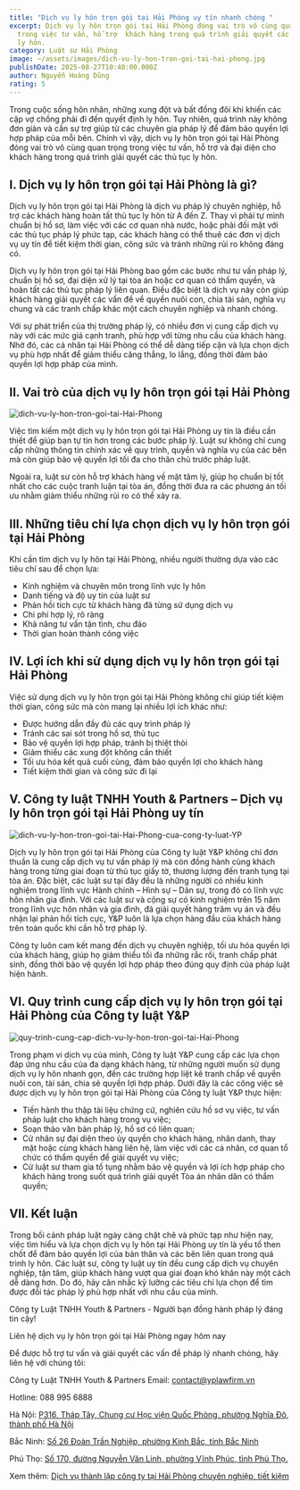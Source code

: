 ```yaml
---
title: "Dịch vụ ly hôn trọn gói tại Hải Phòng uy tín nhanh chóng "
excerpt: Dịch vụ ly hôn trọn gói tại Hải Phòng đóng vai trò vô cùng quan trọng
  trong việc tư vấn, hỗ trợ  khách hàng trong quá trình giải quyết các thủ tục
  ly hôn.
category: Luật sư Hải Phòng
image: ~/assets/images/dich-vu-ly-hon-tron-goi-tai-hai-phong.jpg
publishDate: 2025-08-27T10:40:00.000Z
author: Nguyễn Hoàng Dũng
rating: 5
---
```

Trong cuộc sống hôn nhân, những xung đột và bất đồng đôi khi khiến các cặp vợ chồng phải đi đến quyết định ly hôn. Tuy nhiên, quá trình này không đơn giản và cần sự trợ giúp từ các chuyên gia pháp lý để đảm bảo quyền lợi hợp pháp của mỗi bên. Chính vì vậy, dịch vụ ly hôn trọn gói tại Hải Phòng đóng vai trò vô cùng quan trọng trong việc tư vấn, hỗ trợ và đại diện cho khách hàng trong quá trình giải quyết các thủ tục ly hôn.

## I. Dịch vụ ly hôn trọn gói tại Hải Phòng là gì?

Dịch vụ ly hôn trọn gói tại Hải Phòng là dịch vụ pháp lý chuyên nghiệp, hỗ trợ các khách hàng hoàn tất thủ tục ly hôn từ A đến Z. Thay vì phải tự mình chuẩn bị hồ sơ, làm việc với các cơ quan nhà nước, hoặc phải đối mặt với các thủ tục pháp lý phức tạp, các khách hàng có thể thuê các đơn vị dịch vụ uy tín để tiết kiệm thời gian, công sức và tránh những rủi ro không đáng có.

Dịch vụ ly hôn trọn gói tại Hải Phòng bao gồm các bước như tư vấn pháp lý, chuẩn bị hồ sơ, đại diện xử lý tại tòa án hoặc cơ quan có thẩm quyền, và hoàn tất các thủ tục pháp lý liên quan. Điều đặc biệt là dịch vụ này còn giúp khách hàng giải quyết các vấn đề về quyền nuôi con, chia tài sản, nghĩa vụ chung và các tranh chấp khác một cách chuyên nghiệp và nhanh chóng.

Với sự phát triển của thị trường pháp lý, có nhiều đơn vị cung cấp dịch vụ này với các mức giá cạnh tranh, phù hợp với từng nhu cầu của khách hàng. Nhờ đó, các cá nhân tại Hải Phòng có thể dễ dàng tiếp cận và lựa chọn dịch vụ phù hợp nhất để giảm thiểu căng thẳng, lo lắng, đồng thời đảm bảo quyền lợi hợp pháp của mình.

## II. Vai trò của dịch vụ ly hôn trọn gói tại Hải Phòng

![dich-vu-ly-hon-tron-goi-tai-Hai-Phong](~/assets/images/dich-vu-ly-hon-tron-goi-tai-hai-phong.jpg "Dịch vụ ly hôn trọn gói tại Hải Phòng")

Việc tìm kiếm một dịch vụ ly hôn trọn gói tại Hải Phòng uy tín là điều cần thiết để giúp bạn tự tin hơn trong các bước pháp lý. Luật sư không chỉ cung cấp những thông tin chính xác về quy trình, quyền và nghĩa vụ của các bên mà còn giúp bảo vệ quyền lợi tối đa cho thân chủ trước pháp luật.

Ngoài ra, luật sư còn hỗ trợ khách hàng về mặt tâm lý, giúp họ chuẩn bị tốt nhất cho các cuộc tranh luận tại tòa án, đồng thời đưa ra các phương án tối ưu nhằm giảm thiểu những rủi ro có thể xảy ra.

## III. Những tiêu chí lựa chọn dịch vụ ly hôn trọn gói tại Hải Phòng

Khi cần tìm dịch vụ ly hôn tại Hải Phòng, nhiều người thường dựa vào các tiêu chí sau để chọn lựa:

* Kinh nghiệm và chuyên môn trong lĩnh vực ly hôn
* Danh tiếng và độ uy tín của luật sư
* Phản hồi tích cực từ khách hàng đã từng sử dụng dịch vụ
* Chi phí hợp lý, rõ ràng
* Khả năng tư vấn tận tình, chu đáo
* Thời gian hoàn thành công việc

##  IV.  Lợi ích khi sử dụng  dịch vụ ly hôn trọn gói tại Hải Phòng

Việc sử dụng dịch vụ ly hôn trọn gói tại Hải Phòng không chỉ giúp tiết kiệm thời gian, công sức mà còn mang lại nhiều lợi ích khác như:

* Được hướng dẫn đầy đủ các quy trình pháp lý
* Tránh các sai sót trong hồ sơ, thủ tục
* Bảo vệ quyền lợi hợp pháp, tránh bị thiệt thòi
* Giảm thiểu các xung đột không cần thiết
* Tối ưu hóa kết quả cuối cùng, đảm bảo quyền lợi cho khách hàng
* Tiết kiệm thời gian và công sức đi lại

## V.  Công ty luật TNHH Youth & Partners – Dịch vụ ly hôn trọn gói tại Hải Phòng uy tín

 

![dich-vu-ly-hon-tron-goi-tai-Hai-Phong-cua-cong-ty-luat-YP](~/assets/images/dich-vu-ly-hon-tron-goi-tai-hai-phong-cua-cong-ty-luat-yp.jpg "Dịch vụ ly hôn trọn gói tại Hải Phòng của Công ty luật YP")

Dịch vụ ly hôn trọn gói tại Hải Phòng của Công ty luật Y&P không chỉ đơn thuần là cung cấp dịch vụ tư vấn pháp lý mà còn đồng hành cùng khách hàng trong từng giai đoạn từ thủ tục giấy tờ, thương lượng đến tranh tụng tại tòa án. Đặc biệt, các luật sư tại đây đều là những người có nhiều kinh nghiệm trong lĩnh vực Hành chính – Hình sự – Dân sự, trong đó có lĩnh vực hôn nhân gia đình. Với các luật sư và cộng sự có kinh nghiệm trên 15 năm trong lĩnh vực hôn nhân và gia đình, đã giải quyết hàng trăm vụ án và đều nhận lại phản hồi tích cực, Y&P luôn là lựa chọn hàng đầu của khách hàng trên toàn quốc khi cần hỗ trợ pháp lý.

Công ty luôn cam kết mang đến dịch vụ chuyên nghiệp, tối ưu hóa quyền lợi của khách hàng, giúp họ giảm thiểu tối đa những rắc rối, tranh chấp phát sinh, đồng thời bảo vệ quyền lợi hợp pháp theo đúng quy định của pháp luật hiện hành.

##  VI.  Quy trình cung cấp dịch vụ ly hôn trọn gói tại Hải Phòng của Công ty luật Y&P

 

![quy-trinh-cung-cap-dich-vu-ly-hon-tron-goi-tai-Hai-Phong](~/assets/images/quy-trinh-cung-cap-dich-vu-ly-hon-tron-goi-tai-hai-phong.jpg "Quy trình cung cấp dịch vụ ly hôn trọn gói tại Hải Phòng")

Trong phạm vi dịch vụ của mình, Công ty luật Y&P cung cấp các lựa chọn đáp ứng nhu cầu của đa dạng khách hàng, từ những người muốn sử dụng dịch vụ ly hôn nhanh gọn, đến các trường hợp liệt kê tranh chấp về quyền nuôi con, tài sản, chia sẻ quyền lợi hợp pháp. Dưới đây là các công việc sẽ được dịch vụ ly hôn trọn gói tại Hải Phòng của Công ty luật Y&P thực hiện:

* Tiến hành thu thập tài liệu chứng cứ, nghiên cứu hồ sơ vụ việc, tư vấn pháp luật cho khách hàng trong vụ việc;
* Soạn thảo văn bản pháp lý, hồ sơ có liên quan;
* Cử nhân sự đại diện theo ủy quyền cho khách hàng, nhân danh, thay mặt hoặc cùng khách hàng liên hệ, làm việc với các cá nhân, cơ quan tổ chức có thẩm quyền để giải quyết vụ việc;
* Cử luật sư tham gia tố tụng nhằm bảo vệ quyền và lợi ích hợp pháp cho khách hàng trong suốt quá trình giải quyết Tòa án nhân dân có thẩm quyền;

## VII. Kết luận

Trong bối cảnh pháp luật ngày càng chặt chẽ và phức tạp như hiện nay, việc tìm hiểu và lựa chọn dịch vụ ly hôn tại Hải Phòng uy tín là yếu tố then chốt để đảm bảo quyền lợi của bản thân và các bên liên quan trong quá trình ly hôn. Các luật sư, công ty luật uy tín đều cung cấp dịch vụ chuyên nghiệp, tận tâm, giúp khách hàng vượt qua giai đoạn khó khăn này một cách dễ dàng hơn. Do đó, hãy cân nhắc kỹ lưỡng các tiêu chí lựa chọn để tìm được đối tác pháp lý phù hợp nhất với nhu cầu của mình.

Công ty Luật TNHH Youth & Partners - Người bạn đồng hành pháp lý đáng tin cậy!

Liên hệ dịch vụ ly hôn trọn gói tại Hải Phòng ngay hôm nay

Để được hỗ trợ tư vấn và giải quyết các vấn đề pháp lý nhanh chóng, hãy liên hệ với chúng tôi:

Công ty Luật TNHH Youth & Partners Email: contact@yplawfirm.vn

Hotline: 088 995 6888

Hà Nội: [P316, Tháp Tây, Chung cư Học viện Quốc Phòng, phường Nghĩa Đô, thành phố Hà Nội](https://goo.gl/maps/3mxawLHAppA5zsPx9)

Bắc Ninh: [Số 26 Đoàn Trần Nghiệp, phường Kinh Bắc, tỉnh Bắc Ninh](https://maps.app.goo.gl/k7wnHwawNgTG9JW66)

Phú Thọ: [Số 170, đường Nguyễn Văn Linh, phường Vĩnh Phúc, tỉnh Phú Thọ.](https://maps.app.goo.gl/iyeEMYfn8SBjvP1X6)

Xem thêm: [Dịch vụ thành lập công ty tại Hải Phòng chuyên nghiệp, tiết kiệm](https://yplawfirm.vn/tin-tuc/dich-vu-thanh-lap-cong-ty-tai-ninh-binh-uy-tin-tron-goi)
